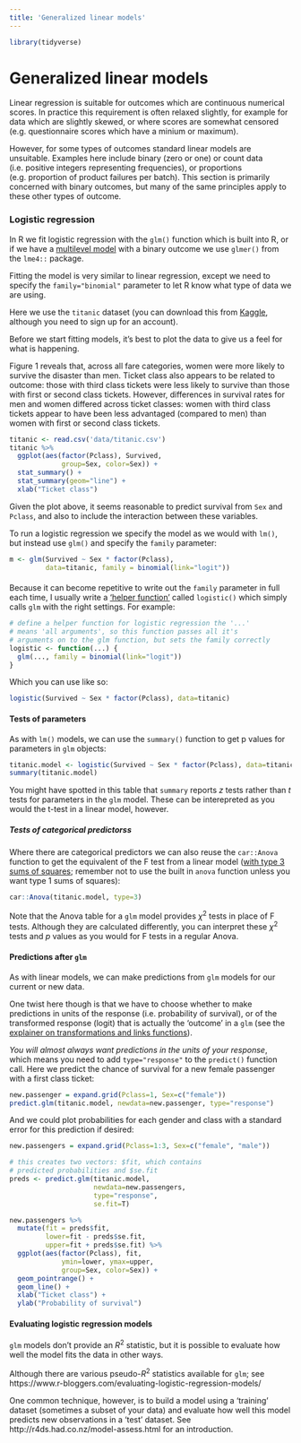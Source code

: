 ```yaml
---
title: 'Generalized linear models'
---
```


```r
library(tidyverse)
```

# Generalized linear models

Linear regression is suitable for outcomes which are continuous numerical
scores. In practice this requirement is often relaxed slightly, for example for
data which are slightly skewed, or where scores are somewhat censored (e.g.
questionnaire scores which have a minium or maximum).

However, for some types of outcomes standard linear models are unsuitable.
Examples here include binary (zero or one) or count data (i.e. positive integers
representing frequencies), or proportions (e.g. proportion of product failures
per batch). This section is primarily concerned with binary outcomes, but many
of the same principles apply to these other types of outcome.

### Logistic regression {- #logistic-regression}

In R we fit logistic regression with the `glm()` function which is built into R,
or if we have a [multilevel model](#multilevel-models) with a binary outcome we
use `glmer()` from the `lme4::` package.

Fitting the model is very similar to linear regression, except we need to
specify the `family="binomial"` parameter to let R know what type of data we are
using.

Here we use the `titanic` dataset (you can download this from
[Kaggle](https://www.kaggle.com/c/titanic/data), although you need to sign up
for an account).

Before we start fitting models, it's best to plot the data to give us a feel for
what is happening.

[Figure 1 reveals that, across all fare categories, women were more likely to
survive the disaster than men. Ticket class also appears to be related to
outcome: those with third class tickets were less likely to survive than those
with first or second class tickets. However, differences in survival rates for
men and women differed across ticket classes: women with third class tickets
appear to have been less advantaged (compared to men) than women with first or
second class tickets.]{.apa-example}

```r
titanic <- read.csv('data/titanic.csv')
titanic %>%
  ggplot(aes(factor(Pclass), Survived,
             group=Sex, color=Sex)) +
  stat_summary() +
  stat_summary(geom="line") +
  xlab("Ticket class")
```

Given the plot above, it seems reasonable to predict survival from `Sex` and
`Pclass`, and also to include the interaction between these variables.

To run a logistic regression we specify the model as we would with `lm()`, but
instead use `glm()` and specify the `family` parameter:

```r
m <- glm(Survived ~ Sex * factor(Pclass),
         data=titanic, family = binomial(link="logit"))
```

#### {- #helper-function-logistic}

Because it can become repetitive to write out the `family` parameter in full
each time, I usually write a ['helper function'](#helper-functions) called
`logistic()` which simply calls `glm` with the right settings. For example:

```r
# define a helper function for logistic regression the '...'
# means 'all arguments', so this function passes all it's
# arguments on to the glm function, but sets the family correctly
logistic <- function(...) {
  glm(..., family = binomial(link="logit"))
}
```

Which you can use like so:

```r
logistic(Survived ~ Sex * factor(Pclass), data=titanic)
```

#### Tests of parameters {-}

As with `lm()` models, we can use the `summary()` function to get p values for
parameters in `glm` objects:

```r
titanic.model <- logistic(Survived ~ Sex * factor(Pclass), data=titanic)
summary(titanic.model)
```

[You might have spotted in this table that `summary` reports *z* tests rather
than *t* tests for parameters in the `glm` model. These can be interepreted as
you would the t-test in a linear model, however.]{.explainer}

##### Tests of categorical predictorss {-}

Where there are categorical predictors we can also reuse the `car::Anova`
function to get the equivalent of the F test from a linear model
([with type 3 sums of squares](#sums-squares); remember not to use the built in
`anova` function unless you want type 1 sums of squares):

```r
car::Anova(titanic.model, type=3)
```

[Note that the Anova table for a `glm` model provides $\chi^2$ tests in place of
F tests. Although they are calculated differently, you can interpret these
$\chi^2$ tests and *p* values as you would for F tests in a regular
Anova.]{.explainer}

#### Predictions after `glm` {- #glm-predictions}

As with linear models, we can make predictions from `glm` models for our current
or new data.

One twist here though is that we have to choose whether to make predictions in
units of the response (i.e. probability of survival), or of the transformed
response (logit) that is actually the 'outcome' in a `glm` (see the
[explainer on transformations and links functions](#link-functions)).

_You will almost always want predictions in the units of your response_, which
means you need to add `type="response"` to the `predict()` function call. Here
we predict the chance of survival for a new female passenger with a first class
ticket:

```r
new.passenger = expand.grid(Pclass=1, Sex=c("female"))
predict.glm(titanic.model, newdata=new.passenger, type="response")
```

And we could plot probabilities for each gender and class with a standard error
for this prediction if desired:

```r
new.passengers = expand.grid(Pclass=1:3, Sex=c("female", "male"))

# this creates two vectors: $fit, which contains
# predicted probabilities and $se.fit
preds <- predict.glm(titanic.model,
                     newdata=new.passengers,
                     type="response",
                     se.fit=T)

new.passengers %>%
  mutate(fit = preds$fit,
         lower=fit - preds$se.fit,
         upper=fit + preds$se.fit) %>%
  ggplot(aes(factor(Pclass), fit,
             ymin=lower, ymax=upper,
             group=Sex, color=Sex)) +
  geom_pointrange() +
  geom_line() +
  xlab("Ticket class") +
  ylab("Probability of survival")
```

#### Evaluating logistic regression models {- #glm-cross-validation}

`glm` models don't provide an _R_^2^ statistic, but it is possible to evaluate
how well the model fits the data in other ways.

[Although there are various pseudo-*R*^2^ statistics available for `glm`; see
https://www.r-bloggers.com/evaluating-logistic-regression-models/]{.explainer}

One common technique, however, is to build a model using a 'training' dataset
(sometimes a subset of your data) and evaluate how well this model predicts new
observations in a 'test' dataset. See http://r4ds.had.co.nz/model-assess.html
for an introduction.

<!-- TODO

- interactions and weirness between probbaility and logit space

-->

<!-- TODO


### Poisson regression {-}

- fitting
- predicted counts


-->
